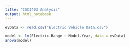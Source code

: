 ```yaml
---
title: "CSCI403 Analysis"
output: html_notebook
---
```


```r
evData <- read.csv("Electric Vehicle Data.csv")
```

```r
model <- lm(Electric.Range ~ Model.Year, data = evData)
anova(model)
```
